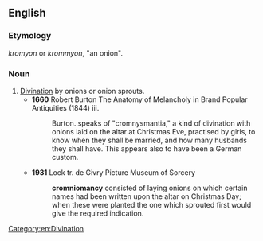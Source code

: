 ==English==

===Etymology===
{{etyl|grc}} ''kromyon'' or ''krommyon'', "an onion".

===Noun===
{{en-noun|-}}

# [[divination|Divination]] by onions or onion sprouts.
#* '''1660''' Robert Burton The Anatomy of Melancholy in Brand Popular Antiquities (1844) iii.
#*: Burton..speaks of "cromnysmantia," a kind of divination with onions laid on the altar at Christmas Eve, practised by girls, to know when they shall be married, and how many husbands they shall have. This appears also to have been a German custom.
#* '''1931''' Lock tr. de Givry Picture Museum of Sorcery
#*: '''cromniomancy''' consisted of laying onions on which certain names had been written upon the altar on Christmas Day; when these were planted the one which sprouted first would give the required indication.

[[Category:en:Divination]]